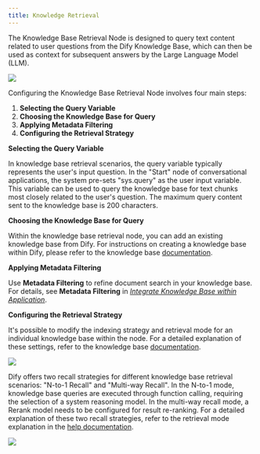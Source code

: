 ```yaml
---
title: Knowledge Retrieval
---
```


The Knowledge Base Retrieval Node is designed to query text content related to user questions from the Dify Knowledge Base, which can then be used as context for subsequent answers by the Large Language Model (LLM).

![](https://assets-docs.dify.ai/2025/03/f18a4015660dbb73eeddeb78e6fbfc28.png)

Configuring the Knowledge Base Retrieval Node involves four main steps:

1. **Selecting the Query Variable**
2. **Choosing the Knowledge Base for Query**
3. **Applying Metadata Filtering**
4. **Configuring the Retrieval Strategy**

**Selecting the Query Variable**

In knowledge base retrieval scenarios, the query variable typically represents the user's input question. In the "Start" node of conversational applications, the system pre-sets "sys.query" as the user input variable. This variable can be used to query the knowledge base for text chunks most closely related to the user's question. The maximum query content sent to the knowledge base is 200 characters.

**Choosing the Knowledge Base for Query**

Within the knowledge base retrieval node, you can add an existing knowledge base from Dify. For instructions on creating a knowledge base within Dify, please refer to the knowledge base [documentation](/en-us/user-guide/knowledge-base/knowledge-base-creation/introduction).

**Applying Metadata Filtering**

Use **Metadata Filtering** to refine document search in your knowledge base. For details, see **Metadata Filtering** in *[Integrate Knowledge Base within Application](https://docs.dify.ai/guides/knowledge-base/integrate-knowledge-within-application)*.

**Configuring the Retrieval Strategy**

It's possible to modify the indexing strategy and retrieval mode for an individual knowledge base within the node. For a detailed explanation of these settings, refer to the knowledge base [documentation](/en-us/user-guide/knowledge-base/knowledge-base-creation/introduction).

![](https://assets-docs.dify.ai/2025/03/4ce088c4caadec0f68627cd6a17be4b4.png)

Dify offers two recall strategies for different knowledge base retrieval scenarios: "N-to-1 Recall" and "Multi-way Recall". In the N-to-1 mode, knowledge base queries are executed through function calling, requiring the selection of a system reasoning model. In the multi-way recall mode, a Rerank model needs to be configured for result re-ranking. For a detailed explanation of these two recall strategies, refer to the retrieval mode explanation in the [help documentation](https://docs.dify.ai/guides/knowledge-base/create-knowledge-and-upload-documents#id-5-indexing-methods).

![](https://assets-docs.dify.ai/2025/03/890f89cda5cfd549e2987008462fe6f7.png)
